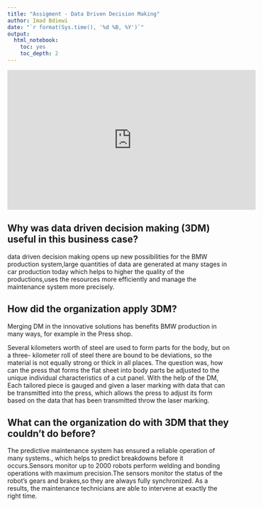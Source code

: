 ```yaml
---
title: "Assigment - Data Driven Decision Making"
author: Imad Bdiewi
date: "`r format(Sys.time(), '%d %B, %Y')`"
output:
  html_notebook:
    toc: yes
    toc_depth: 2
---
```



<iframe width="560" height="315" src="https://www.youtube.com/watch?v=SUIcf2U6pu4" frameborder="0" allow="accelerometer; autoplay; clipboard-write; encrypted-media; gyroscope; picture-in-picture" allowfullscreen></iframe>

## Why was data driven decision making (3DM) useful in this business case?

data driven decision making opens up new possibilities for the BMW production system,large quantities of data are generated at many stages in car production today which helps to higher the quality of the productions,uses the resources more efficiently and manage the maintenance system more precisely.

## How did the organization apply 3DM?

Merging DM in the innovative solutions has benefits BMW production in many ways, for example in the Press shop.

Several kilometers worth of steel are used to form parts for the body, but on a three- kilometer roll of steel there are bound to be deviations, so the material is not equally strong or thick in all places. The question was, how can the press that forms the flat sheet into body parts be adjusted to the unique individual characteristics of a cut panel.
With the help of the DM, Each tailored piece is gauged and given a laser marking with data that can be transmitted into the press, which allows the press to adjust its form based on the data that has been transmitted throw the laser marking. 


## What can the organization do with 3DM that they couldn’t do before?

The predictive maintenance system has ensured a reliable operation of many systems., which helps to predict breakdowns before it occurs.Sensors monitor up to 2000 robots perform welding and bonding operations with maximum precision.The sensors monitor the status of the robot’s gears and brakes,so they are always fully synchronized. As a results, the maintenance technicians are able to intervene at exactly the right time.  

